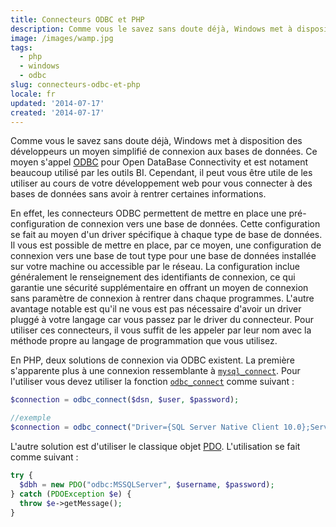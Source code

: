 ```yaml
---
title: Connecteurs ODBC et PHP
description: Comme vous le savez sans doute déjà, Windows met à disposition des développeurs un moyen simplifié de connexion aux bases de données. Ce moyen s'appel ODBC pour Open DataBase Connectivity et est notament beaucoup utilisé par les outils BI. Cependant, il peut vous être utile de les utiliser au cours de votre développement web pour vous connecter à des bases de données sans avoir à rentrer certaines informations.
image: /images/wamp.jpg
tags:
  - php
  - windows
  - odbc
slug: connecteurs-odbc-et-php
locale: fr
updated: '2014-07-17'
created: '2014-07-17'
---
```


Comme vous le savez sans doute déjà, Windows met à disposition des développeurs un moyen simplifié de connexion aux bases de données. Ce moyen s'appel [ODBC](https://fr.wikipedia.org/wiki/Open_Database_Connectivity) pour Open DataBase Connectivity et est notament beaucoup utilisé par les outils BI. Cependant, il peut vous être utile de les utiliser au cours de votre développement web pour vous connecter à des bases de données sans avoir à rentrer certaines informations.

En effet, les connecteurs ODBC permettent de mettre en place une pré-configuration de connexion vers une base de données. Cette configuration se fait au moyen d'un driver spécifique à chaque type de base de données. Il vous est possible de mettre en place, par ce moyen, une configuration de connexion vers une base de tout type pour une base de données installée sur votre machine ou accessible par le réseau. La configuration inclue généralement le renseignement des identifiants de connexion, ce qui garantie une sécurité supplémentaire en offrant un moyen de connexion sans paramètre de connexion à rentrer dans chaque programmes. L'autre avantage notable est qu'il ne vous est pas nécessaire d'avoir un driver pluggé à votre langage car vous passez par le driver du connecteur. Pour utiliser ces connecteurs, il vous suffit de les appeler par leur nom avec la méthode propre au langage de programmation que vous utilisez.

En PHP, deux solutions de connexion via ODBC existent. La première s'apparente plus à une connexion ressemblante à [`mysql_connect`](https://php.net/manual/fr/function.odbc-connect.php). Pour l'utiliser vous devez utiliser la fonction [`odbc_connect`](https://fr2.php.net/manual/en/function.odbc-connect.php) comme suivant :

```php
$connection = odbc_connect($dsn, $user, $password);

//exemple
$connection = odbc_connect("Driver={SQL Server Native Client 10.0};Server=$server;Database=$database;", $user, $password);
```

L'autre solution est d'utiliser le classique objet [PDO](https://php.net/manual/fr/ref.pdo-odbc.php>). L'utilisation se fait comme suivant :

```php
try {
  $dbh = new PDO("odbc:MSSQLServer", $username, $password);
} catch (PDOException $e) {
  throw $e->getMessage();
}
```
